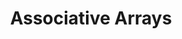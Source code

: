 ---
id: "q_php_med_004"
questionType: "MULTIPLE_CHOICE"
title: "Associative Arrays"
description: "Which syntax creates an associative array in PHP?"
difficulty: "MEDIUM"
category: "PHP"
options:
  - "$arr = array('name' => 'Ko');"
  - "$arr = ['name' = 'Ko'];"
  - "$arr = {'name': 'Ko'};"
  - "$arr = array('Ko' => 'name');"
correctAnswer: 0
---